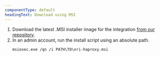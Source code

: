 ```yaml
---
componentType: default
headingText: Download using MSI
---
```


1. Download the latest .MSI installer image for the integration [from our repository](https://download.newrelic.com/infrastructure_agent/windows/integrations/).
2. In an admin account, run the install script using an absolute path.
    ```
    msiexec.exe /qn /i PATH\TO\nri-haproxy.msi
    ```